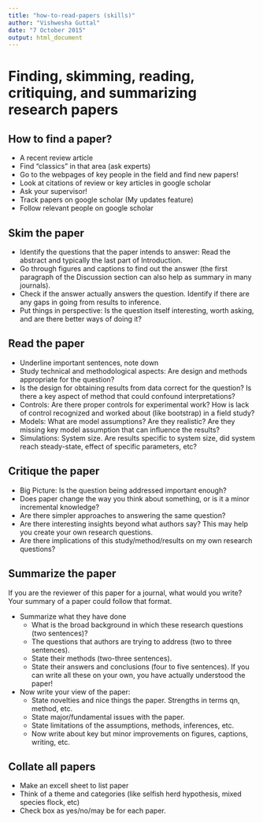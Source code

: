 ```yaml
---
title: "how-to-read-papers (skills)"
author: "Vishwesha Guttal"
date: "7 October 2015"
output: html_document
---
```


# Finding, skimming, reading, critiquing, and summarizing research papers

## How to find a paper?
   + A recent review article
   + Find “classics” in that area (ask experts)
   + Go to the webpages of key people in the field and find new papers! 
   + Look at citations of review or key articles in google scholar
   + Ask your supervisor!
   + Track papers on google scholar (My updates feature)
   + Follow relevant people on google scholar
   
## Skim the paper
   + Identify the questions that the paper intends to answer: Read the abstract and typically the last part of Introduction. 
   + Go through figures and captions to find out the answer (the first paragraph of the  Discussion section can also help as summary in many journals).
   + Check if the answer actually answers the question. Identify if there are any gaps in going from results to inference. 
   + Put things in perspective: Is the question itself interesting, worth asking, and are there better ways of doing it? 
   
## Read the paper
   + Underline important sentences, note down 
   + Study technical and methodological aspects: Are design and methods appropriate for the question?  
   + Is the design for obtaining results from data correct for the question? Is there a key aspect of method that could confound interpretations? 
   + Controls: Are there proper controls for experimental work? How is lack of control recognized and worked about (like bootstrap) in a field study? 
   + Models: What are model assumptions? Are they realistic? Are they missing key model assumption that can influence the results? 
   + Simulations: System size. Are results specific to system size, did system reach steady-state, effect of specific parameters, etc?
   
## Critique the paper
   + Big Picture: Is the question being addressed important enough? 
   + Does paper change the way you think about something, or is it a minor incremental knowledge?
   + Are there simpler approaches to answering the same question? 
   + Are there interesting insights beyond what authors say? This may help you create your own research questions. 
   + Are there implications of this study/method/results on my own research questions?
   
## Summarize the paper
If you are the reviewer of this paper for a journal, what would you write? Your summary of a paper could follow that format. 

   + Summarize what they have done
      + What is the broad background in which these research questions (two sentences)? 
      + The questions that authors are trying to address (two to three sentences).  
      + State their methods (two-three sentences). 
      + State their answers and conclusions (four to five sentences). If you can write all these on your own, you have actually understood the paper! 
      
   + Now write your view of the paper:
      + State novelties and nice things the paper. Strengths in terms qn, method, etc. 
      + State major/fundamental issues with the paper. 
      + State limitations of the assumptions, methods, inferences, etc. 
      + Now write about key but minor improvements on figures, captions, writing, etc. 
   
## Collate all papers
   + Make an excell sheet to list paper
   + Think of a theme and categories (like selfish herd hypothesis, mixed species flock, etc)
   + Check box as yes/no/may be for each paper. 


